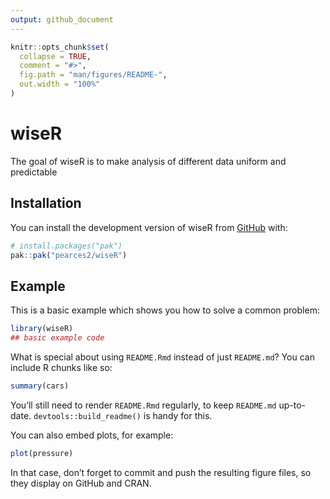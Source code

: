 ```yaml
---
output: github_document
---
```


<!-- README.md is generated from README.Rmd. Please edit that file -->

```r
knitr::opts_chunk$set(
  collapse = TRUE,
  comment = "#>",
  fig.path = "man/figures/README-",
  out.width = "100%"
)
```

# wiseR

<!-- badges: start -->
<!-- badges: end -->

The goal of wiseR is to make analysis of different data uniform and predictable

## Installation

You can install the development version of wiseR from [GitHub](https://github.com/) with:

``` r
# install.packages("pak")
pak::pak("pearces2/wiseR")
```

## Example

This is a basic example which shows you how to solve a common problem:

```r
library(wiseR)
## basic example code
```

What is special about using `README.Rmd` instead of just `README.md`? You can include R chunks like so:

```r
summary(cars)
```

You'll still need to render `README.Rmd` regularly, to keep `README.md` up-to-date. `devtools::build_readme()` is handy for this.

You can also embed plots, for example:

```r
plot(pressure)
```

In that case, don't forget to commit and push the resulting figure files, so they display on GitHub and CRAN.
